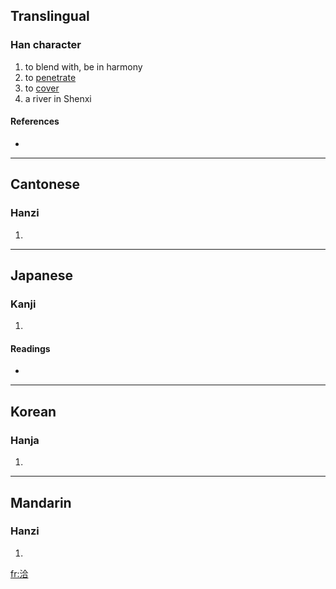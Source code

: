 ==Translingual==

===Han character===
{{Han char|rn=85|rad=水|as=06|sn=9|four=3816<sub>1</sub>|canj=水人一口 (EOMR)}}

# to blend with, be in harmony
# to [[penetrate]]
# to [[cover]]
# a river in Shenxi

====References====
* {{Han ref|kx=0622.210|dkj=17426|dj=1019.020|hdz=31612.050|uh=6D3D|ud=27965|bh=ACA2|bd=44194}}

----

==Cantonese==

===Hanzi===
{{yue-hanzi|jyut=|y=ap1, hap6}}

# {{defn|Cantonese}}

----

==Japanese==

===Kanji===
{{ja-kanji|grade=|rs=水06}}

# {{defn|Japanese}}

====Readings====
* {{ja-readings|on=[[こう]] (kō)|kun=[[うるおす]] (uruosu), [[あまねし]] (amaneshi)}}

----

==Korean==

===Hanja===
{{ko-hanja|hangeul=흡|eumhun=|rv=heup|mr=hŭp|y=hup}}

# {{defn|Korean}}

----

==Mandarin==

===Hanzi===
{{cmn-hanzi|pin=[[hé]] ([[he2]]), [[qià]] ([[qia4]]), [[xiá]] ([[xia2]])|wg=ho<sup>2</sup>, ch'ia<sup>4</sup>, hsia<sup>2</sup>}}

# {{defn|Mandarin}}

[[fr:洽]]
